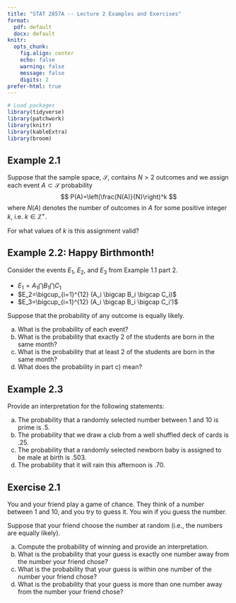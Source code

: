 ```yaml
---
title: "STAT 2857A -- Lecture 2 Examples and Exercises"
format: 
  pdf: default
  docx: default
knitr: 
  opts_chunk:
    fig.align: center
    echo: false
    warning: false
    message: false
    digits: 2
prefer-html: true
---
```


```r
# Load packages
library(tidyverse)
library(patchwork)
library(knitr)
library(kableExtra)
library(broom)
```

## Example 2.1

 Suppose that the sample space, $\mathcal S$, contains $N>2$ outcomes and we assign each event $A \subset \mathcal S$ probability
  $$
    P(A)=\left(\frac{N(A)}{N}\right)^k
  $$
  where $N(A)$ denotes the number of outcomes in $A$ for some positive integer $k$, i.e. $k \in \mathbb{Z}^+$.

For what values of $k$ is this assignment valid?


## Example 2.2: Happy Birthmonth! 

Consider the events $E_1$, $E_2$, and $E_3$ from Example 1.1 part 2. 

- $E_1=A_1 \bigcap B_1 \bigcap C_1$
- $E_2=\bigcup_{i=1}^{12} (A_i \bigcap B_i \bigcap C_i)$
- $E_3=\bigcup_{i=1}^{12} (A_i \bigcap B_i \bigcap C_i')$

Suppose that the probability of any outcome is equally likely. 

a) What is the probability of each event?
b) What is the probability that exactly 2 of the students are born in the same month?
c) What is the probability that at least 2 of the students are born in the same month?
d) What does the probability in part c) mean?

## Example 2.3

Provide an interpretation for the following statements:

a) The probability that a randomly selected number between 1 and 10 is prime is $.5$.
b) The probability that we draw a club from a well shuffled deck of cards is $.25$.
c) The probability that a randomly selected newborn baby is assigned to be male at birth is $.503$. 
d) The probability that it will rain this afternoon is $.70$.

## Exercise 2.1

You and your friend play a game of chance. They think of a number between 1 and 10, and you try to guess it. You win if you guess the number. 

Suppose that your friend choose the number at random (i.e., the numbers are equally likely). 

a) Compute the probability of winning and provide an interpretation.
b) What is the probability that your guess is exactly one number away from the number your friend chose?
c) What is the probability that your guess is within one number of the number your friend chose?
d) What is the probability that your guess is more than one number away from the number your friend chose?